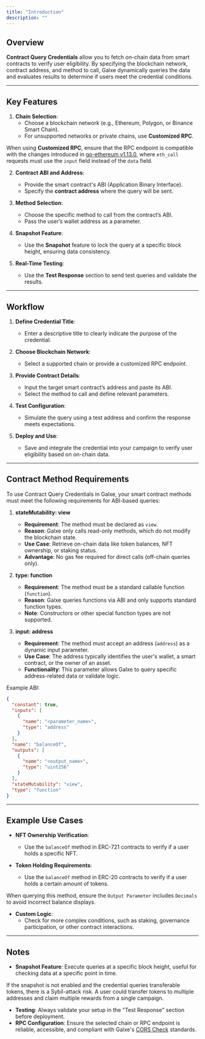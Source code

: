 ```yaml
---
title: "Introduction"
description: ""
---
```


## Overview

**Contract Query Credentials** allow you to fetch on-chain data from smart contracts to verify user eligibility. By specifying the blockchain network, contract address, and method to call, Galxe dynamically queries the data and evaluates results to determine if users meet the credential conditions.

---

## Key Features

1. **Chain Selection**:
   - Choose a blockchain network (e.g., Ethereum, Polygon, or Binance Smart Chain).
   - For unsupported networks or private chains, use **Customized RPC**.

<Warning> When using **Customized RPC**, ensure that the RPC endpoint is compatible with the changes introduced in [go-ethereum v1.13.0](https://github.com/ethereum/go-ethereum/issues/28608), where `eth_call` requests must use the `input` field instead of the `data` field. </Warning>  

2. **Contract ABI and Address**:
   - Provide the smart contract's ABI (Application Binary Interface).
   - Specify the **contract address** where the query will be sent.

3. **Method Selection**:
   - Choose the specific method to call from the contract’s ABI.
   - Pass the user’s wallet address as a parameter.

4. **Snapshot Feature**:
   - Use the **Snapshot** feature to lock the query at a specific block height, ensuring data consistency.

5. **Real-Time Testing**:
   - Use the **Test Response** section to send test queries and validate the results.

---

## Workflow

1. **Define Credential Title**:
   - Enter a descriptive title to clearly indicate the purpose of the credential.

2. **Choose Blockchain Network**:
   - Select a supported chain or provide a customized RPC endpoint.

3. **Provide Contract Details**:
   - Input the target smart contract’s address and paste its ABI.
   - Select the method to call and define relevant parameters.

4. **Test Configuration**:
   - Simulate the query using a test address and confirm the response meets expectations.

5. **Deploy and Use**:
   - Save and integrate the credential into your campaign to verify user eligibility based on on-chain data.

---

## Contract Method Requirements

To use Contract Query Credentials in Galxe, your smart contract methods must meet the following requirements for ABI-based queries:

1. **stateMutability: view**
   - **Requirement**: The method must be declared as `view`.
   - **Reason**: Galxe only calls read-only methods, which do not modify the blockchain state.
   - **Use Case**: Retrieve on-chain data like token balances, NFT ownership, or staking status.
   - **Advantage**: No gas fee required for direct calls (off-chain queries only).

2. **type: function**
   - **Requirement**: The method must be a standard callable function (`function`).
   - **Reason**: Galxe queries functions via ABI and only supports standard function types.
   - **Note**: Constructors or other special function types are not supported.

3. **input: address**
   - **Requirement**: The method must accept an address (`address`) as a dynamic input parameter.
   - **Use Case**: The address typically identifies the user's wallet, a smart contract, or the owner of an asset.
   - **Functionality**: This parameter allows Galxe to query specific address-related data or validate logic.

Example ABI:

```json
{
  "constant": true,
  "inputs": [
    {
      "name": "<parameter_name>",
      "type": "address"
    }
  ],
  "name": "balanceOf",
  "outputs": [
    {
      "name": "<output_name>",
      "type": "uint256"
    }
  ],
  "stateMutability": "view",
  "type": "function"
}
```

---


## Example Use Cases

- **NFT Ownership Verification**:
  - Use the `balanceOf` method in ERC-721 contracts to verify if a user holds a specific NFT.

- **Token Holding Requirements**:
  - Use the `balanceOf` method in ERC-20 contracts to verify if a user holds a certain amount of tokens.

<Note>When querying this method, ensure the `Output Parameter` includes `Decimals` to avoid incorrect balance displays.</Note>

- **Custom Logic**:
  - Check for more complex conditions, such as staking, governance participation, or other contract interactions.

---

## Notes

- **Snapshot Feature**: Execute queries at a specific block height, useful for checking data at a specific point in time.

<Note>If the snapshot is not enabled and the credential queries transferable tokens, there is a Sybil-attack risk. A user could transfer tokens to multiple addresses and claim multiple rewards from a single campaign.</Note>

- **Testing**: Always validate your setup in the "Test Response" section before deployment.
- **RPC Configuration**: Ensure the selected chain or RPC endpoint is reliable, accessible, and compliant with Galxe's [CORS Check](/quest/credential-api/overview/cross-domain-check) standards.